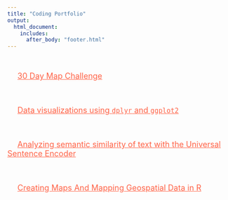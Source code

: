 ```yaml
---
title: "Coding Portfolio"
output:
  html_document:
    includes:
      after_body: "footer.html"
---
```


<br>

<!-- Add icon library -->
<link rel="stylesheet" href="https://cdnjs.cloudflare.com/ajax/libs/font-awesome/4.7.0/css/font-awesome.min.css">

<link rel="stylesheet" href="https://use.fontawesome.com/releases/v5.8.1/css/all.css" integrity="sha384-50oBUHEmvpQ+1lW4y57PTFmhCaXp0ML5d60M1M7uH2+nqUivzIebhndOJK28anvf" crossorigin="anonymous">

<link rel="stylesheet" href="https://cdn.rawgit.com/jpswalsh/academicons/master/css/academicons.min.css">

<font size="4">

<!-- 30 day map challenge -->
<p style="text-align: left;">
    <a class="far fa-map" style="color:Black"></a> &emsp; [30 Day Map Challenge](30-day-map.html){style="color:Tomato"}

<br>

<!-- pretty ggplots -->
<p style="text-align: left;"> 
    <a class="fas fa-chart-line" style="color:Black"></a> &emsp; [Data visualizations using `dplyr` and `ggplot2`](data-vis.html){style="color:Tomato"}
    
<br>

<!-- USE -->
<p style="text-align: left;"> 
    <a class="far fa-comment" style="color:Black"></a> &emsp; [Analyzing semantic similarity of text with the Universal Sentence Encoder](USE.html){style="color:Tomato"}
        
<br>

<!-- making maps with coffee -->
<p style="text-align: left;"> 
    <a class="fas fa-globe" style="color:Black"></a> &emsp; [Creating Maps And Mapping Geospatial Data in R](coffee-maps.html){style="color:Tomato"}

</font></p>
